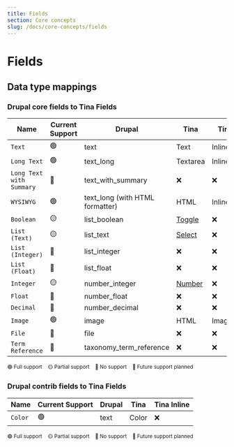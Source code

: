 ```yaml
---
title: Fields
section: Core concepts
slug: /docs/core-concepts/fields
---
```


# Fields

## Data type mappings
### Drupal core fields to Tina Fields

| Name | Current Support | Drupal | Tina | Tina Inline |
| ---- | --------------- | ------ | ---- | ----------- |
| `Text` | 🟢 | text | Text | InlineText |
| `Long Text` | 🟢 | text_long | Textarea | InlineTextarea |
| `Long Text with Summary` | 🔴 | text_with_summary | ❌ | ❌ |
| `WYSIWYG` | 🟢 | text_long (with HTML formatter) | HTML | InlineWysiwyg |
| `Boolean` | 🟡 | list_boolean | [Toggle](https://tina.io/docs/reference/toolkit/fields/toggle/) | ❌ |
| `List (Text)` | 🟡 | list_text | [Select](https://tina.io/docs/reference/toolkit/fields/select/) | ❌ |
| `List (Integer)` | 🔵 | list_integer | ❌ | ❌ |
| `List (Float)` | 🔴 | list_float | ❌ | ❌ |
| `Integer` | 🟡 | number_integer | [Number](https://tina.io/docs/reference/toolkit/fields/number/) | ❌ |
| `Float` | 🔴 | number_float | ❌ | ❌ |
| `Decimal` | 🔴 | number_decimal | ❌ | ❌ |
| `Image` | 🟢 | image | HTML | Image |
| `File` | 🔵 | file | ❌ | ❌ |
| `Term Reference` | 🔵 | taxonomy_term_reference | ❌ | ❌ |

<small>🟢 Full support&nbsp;&nbsp;&nbsp;&nbsp;🟡 Partial support&nbsp;&nbsp;&nbsp;&nbsp;🔴 No support&nbsp;&nbsp;&nbsp;&nbsp;🔵 Future support planned</small>

### Drupal contrib fields to Tina Fields

| Name | Current Support | Drupal | Tina | Tina Inline |
| ---- | --------------- | ------ | ---- | ----------- |
| `Color` | 🟢 | text | Color | ❌ |

<small>🟢 Full support&nbsp;&nbsp;&nbsp;&nbsp;🟡 Partial support&nbsp;&nbsp;&nbsp;&nbsp;🔴 No support&nbsp;&nbsp;&nbsp;&nbsp;🔵 Future support planned</small>